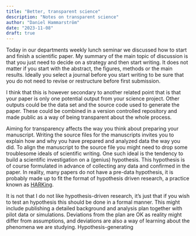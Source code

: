 ```yaml
---
title: "Better, transparent science"
description: "Notes on transparent science"
author: "Daniel Hammarström"
date: "2023-11-08"
draft: true
---
```


Today in our departments weekly lunch seminar we discussed how to start and finish a scientific paper. My summary of the main topic of discussion is that you just need to decide on a strategy and then start writing. It does not matter if you start with the abstract, the figures, methods or the main results. Ideally you select a journal before you start writing to be sure that you do not need to revise or restructure before first submission.

I think that this is however secondary to another related point that is that your paper is only one potential output from your science project. Other outputs could be the data set and the source code used to generate the paper. These could be combined in a version controlled repository and made public as a way of being transparent about the whole process.

Aiming for transparency affects the way you think about preparing your manuscript. Writing the source files for the manuscripts invites you to explain how and why you have prepared and analyzed data the way you did. To align the manuscript to the source file you might need to drop some troublesome ideals of scientific writing. One such ideal is the tendency to build a scientific investigation on a (genius) hypothesis. This hypothesis is of course formulated in advance of collecting any data and confirmed in the paper. In reality, many papers do not have a pre-data hypothesis, it is probably made up to fit the format of hypothesis driven research, a practice known as [HARKing](https://en.wikipedia.org/wiki/HARKing).

It is not that I do not like hypothesis-driven research, it's just that if you wish to test an hypothesis this should be done in a formal manner. This might include publishing a detailed background and analysis plan together with pilot data or simulations. Deviations from the plan are OK as reality might differ from assumptions, and deviations are also a way of learning about the phenomena we are studying. Hypothesis-generating    

